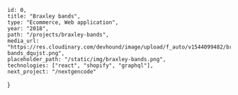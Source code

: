 	id: 0,
	title: "Braxley bands",
	type: "Ecommerce, Web application",
	year: "2018",
	path: "/projects/braxley-bands",
	media_url: "https://res.cloudinary.com/devhound/image/upload/f_auto/v1544099482/braxley-bands_dqujst.png",
	placeholder_path: "/static/img/braxley-bands.png",
	technologies: ["react", "shopify", "graphql"],
	next_project: "/nextgencode"
}


<ProjectHeader 
	projectTitle="Braxley Bands"
	projectDescription="Headless ecommerce website fine-tuned for performance and scalibility."
	projectTechnicalDesc="Built with the Shopify API and React.js"
	url="https://braxleybands.netlify.com/"
	projectImage="https://res.cloudinary.com/devhound/image/upload/f_auto,q_auto:best/v1544099482/braxley-bands_dqujst.png"
/>